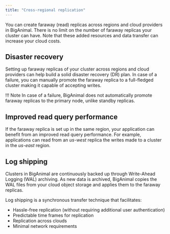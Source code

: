 ```yaml
---
title: "Cross-regional replication"
---
```


You can create faraway (read) replicas across regions and cloud providers in BigAnimal. There is no limit on the number of faraway replicas your cluster can have. Note that these added resources and data transfer can increase your cloud costs. 

## Disaster recovery

Setting up faraway replicas of your cluster across regions and cloud providers can help build a solid disaster recovery (DR) plan. In case of a failure, you can manually promote the faraway replica to a full-fledged cluster making it capable of accepting writes. 
 
!!! Note
    In case of a failure, BigAnimal does not automatically promote faraway replicas to the primary node, unlike standby replicas. 

## Improved read query performance

If the faraway replica is set up in the same region, your application can benefit from an improved read query performance. For example, applications can read from an *us-west* replica the writes made to a cluster in the *us-east* region.

## Log shipping

Clusters in BigAnimal are continuously backed up through Write-Ahead Logging (WAL) archiving. As new data is archived, BigAnimal copies the WAL files from your cloud object storage and applies them to the faraway replicas. 

Log shipping is a synchronous transfer technique that facilitates:
- Hassle-free replication (without requiring additional user authentication)
- Predictable time frames for replication
- Replication across clouds
- Minimal network requirements